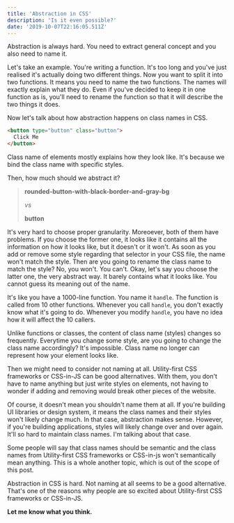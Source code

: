 ```yaml
---
title: 'Abstraction in CSS'
description: 'Is it even possible?'
date: '2019-10-07T22:16:05.511Z'
---
```



Abstraction is always hard. You need to extract general concept and you also need to name it.

Let's take an example. You're writing a function. It's too long and you've just realised it's actually doing two different things. Now you want to split it into two functions. It means you need to name the two functions. The names will exactly explain what they do. Even if you've decided to keep it in one function as is, you'll need to rename the function so that it will describe the two things it does.

Now let's talk about how abstraction happens on class names in CSS.

```html
<button type="button" class="button">
  Click Me
</button>
```

Class name of elements mostly explains how they look like. It's because we bind the class name with specific styles.

Then, how much should we abstract it?

> **rounded-button-with-black-border-and-gray-bg**
>
> _vs_
>
> **button**

It's very hard to choose proper granularity. Moreoever, both of them have problems. If you choose the former one, it looks like it contains all the information on how it looks like, but it doesn't or it won't. As soon as you add or remove some style regarding that selector in your CSS file, the name won't match the style. Then are you going to rename the class name to match the style? No, you won't. You can't. Okay, let's say you choose the latter one, the very abstract way. It barely contains what it looks like. You cannot guess its meaning out of the name.

It's like you have a 1000-line function. You name it `handle`. The function is called from 10 other functions. Whenever you call `handle`, you don't exactly know what it's going to do. Whenever you modify `handle`, you have no idea how it will affect the 10 callers.

Unlike functions or classes, the content of class name (styles) changes so frequently. Everytime you change some style, are you going to change the class name accordingly? It's impossible. Class name no longer can represent how your element looks like.

Then we might need to consider not naming at all. Utility-first CSS frameworks or CSS-in-JS can be good alternatives. With them, you don't have to name anything but just write styles on elements, not having to wonder if adding and removing would break other pieces of the website.

Of course, it doesn't mean you shouldn't name them at all. If you're building UI libraries or design system, it means the class names and their styles won't likely change much. In that case, abstraction makes sense. However, if you're building applications, styles will likely change over and over again. It'll so hard to maintain class names. I'm talking about that case.

Some people will say that class names should be semantic and the class names from Utility-first CSS frameworks or CSS-in-js won't semantically mean anything. This is a whole another topic, which is out of the scope of this post.

Abstraction in CSS is hard. Not naming at all seems to be a good alternative. That's one of the reasons why people are so excited about Utility-first CSS frameworks or CSS-in-JS.

**Let me know what you think.**

<TweetEmbed id="1181342478168920064" />
